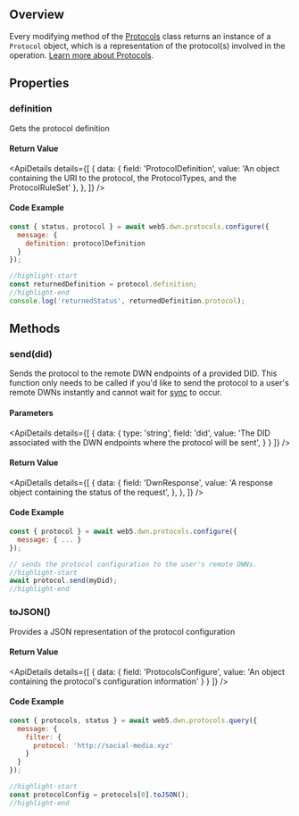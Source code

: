 

## Overview
Every modifying method of the [Protocols](protocols) class returns an instance of a `Protocol` object, which is a representation of the protocol(s) involved in the operation. [Learn more about Protocols](/docs/web5/learn/protocols).

<Divider type="slash"/>

<section class="api-docs">

## Properties

### definition

Gets the protocol definition

#### Return Value

<ApiDetails
  details={[
    {
      data: {
        field: 'ProtocolDefinition',
        value: 'An object containing the URI to the protocol, the ProtocolTypes, and the ProtocolRuleSet'
      },
    },
  ]}
/>

#### Code Example
```js
const { status, protocol } = await web5.dwn.protocols.configure({
  message: {
    definition: protocolDefinition
  }
});

//highlight-start
const returnedDefinition = protocol.definition;
//highlight-end
console.log('returnedStatus', returnedDefinition.protocol);

```

<Divider type="slash"/>

## Methods

### send(did)

Sends the protocol to the remote DWN endpoints of a provided DID. This function only needs to be called if you'd like to send the protocol to a user's remote DWNs instantly and cannot wait for [sync](/docs/web5/learn/sync#sync-intervals) to occur.

#### Parameters

<ApiDetails
  details={[
    {
      data: {
        type: 'string',
        field: 'did',
        value: 'The DID associated with the DWN endpoints where the protocol will be sent',
      }
    }
  ]}
/>


#### Return Value

<ApiDetails
  details={[
    {
      data: {
        field: 'DwnResponse',
        value: 'A response object containing the status of the request',
      },
    },
  ]}
/>



#### Code Example
```js
const { protocol } = await web5.dwn.protocols.configure({
  message: { ... }
});

// sends the protocol configuration to the user's remote DWNs.
//highlight-start
await protocol.send(myDid); 
//highlight-end
```


<Divider type="slash"/>

### toJSON()

Provides a JSON representation of the protocol configuration

#### Return Value

<ApiDetails
  details={[
    {
      data: {
        field: 'ProtocolsConfigure',
        value: 'An object containing the protocol\'s configuration information'
      }
    }
  ]}
/>

#### Code Example
```js
const { protocols, status } = await web5.dwn.protocols.query({
  message: {
    filter: {
      protocol: 'http://social-media.xyz'
    }
  }
});

//highlight-start
const protocolConfig = protocols[0].toJSON();
//highlight-end
```

</section>